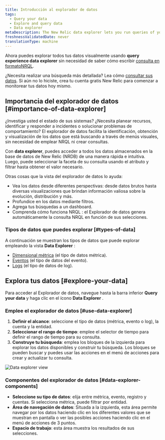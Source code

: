 ```yaml
---
title: Introducción al explorador de datos
tags:
  - Query your data
  - Explore and query data
  - Data explorer
metaDescription: The New Relic data explorer lets you run queries of your data without using NRQL-format queries
freshnessValidatedDate: never
translationType: machine
---
```


Ahora puedes explorar todos tus datos visualmente usando <DNT>**query experience data explorer**</DNT> sin necesidad de saber cómo escribir [consulta en formatoNRQL](/docs/query-your-data/nrql-new-relic-query-language/get-started/introduction-nrql-new-relics-query-language).

¿Necesita realizar una búsqueda más detallada? Lea cómo [consultar sus datos](/docs/query-your-data/explore-query-data/get-started/introduction-querying-new-relic-data/). Si aún no lo hiciste, crea tu cuenta gratis New Relic para comenzar a monitorear tus datos hoy mismo.

## Importancia del explorador de datos [#importance-of-data-explorer]

¿Investiga usted el estado de sus sistemas? ¿Necesita planear recursos, identificar y responder a incidentes o solucionar problemas de comportamiento? El explorador de datos facilita la identificación, obtención y visualización de los datos que está buscando a través de menús visuales, sin necesidad de emplear NRQL ni crear consultas.

Con <DNT>**data explorer**</DNT>, puedes acceder a todos los datos almacenados en la base de datos de New Relic (NRDB) de una manera rápida e intuitiva. Luego, puede seleccionar la faceta de su consulta usando el atributo y filtrar hasta obtener el valor necesario.

Otras cosas que la vista del explorador de datos lo ayuda:

* Vea los datos desde diferentes perspectivas: desde datos brutos hasta diversas visualizaciones que brindan información valiosa sobre la evolución, distribución y más.
* Profundice en los datos mediante filtros.
* Agrega tus búsquedas a un dashboard.
* Comprenda cómo funciona NRQL : el Explorador de datos genera automáticamente la consulta NRQL en función de sus selecciones.

### Tipos de datos que puedes explorar [#types-of-data]

A continuación se muestran los tipos de datos que puede explorar empleando la vista <DNT>**Data Explorer**</DNT> :

* [Dimensional métrica](/docs/data-apis/understand-data/new-relic-data-types/#dimensional-metrics) (el tipo de datos métrica).
* [Eventos](/docs/data-apis/understand-data/new-relic-data-types/#events-new-relic) (el tipo de datos del evento).
* [Logs](/docs/logs/ui-data/use-logs-ui) (el tipo de datos de log).

## Explora tus datos [#explore-your-data]

Para acceder al Explorador de datos, navegue hasta la barra inferior <DNT>**Query your data**</DNT> y haga clic en el ícono <DNT>**Data Explorer**</DNT> .

### Emplee el explorador de datos [#use-data-explorer]

1. **Definir el alcance**: seleccione el tipo de datos (métrica, evento o log), la cuenta y la entidad.
2. **Seleccionar el rango de tiempo**: emplee el selector de tiempo para definir el rango de tiempo para su consulta.
3. **Construye tu búsqueda**: emplea los bloques de la izquierda para explorar los datos disponibles y construir tu búsqueda. Los bloques se pueden buscar y puedes usar las acciones en el menú de acciones para crear y actualizar tu consulta.

<img title="Data explorer view" alt="Data explorer view" src="/images/data-explorer.gif" />

### Componentes del explorador de datos [#data-explorer-components]

* **Seleccione su tipo de datos**: elija entre métrica, evento, registro y cuentas. Si selecciona métrica, puede filtrar por entidad.
* **Área de navegación de datos**: Situada a la izquierda, esta área permite navegar por los datos haciendo clic en los diferentes valores que se muestran en pantalla o ver las posibles acciones haciendo clic en el menú de acciones de 3 puntos.
* **Espacio de trabajo**: esta área muestra los resultados de sus selecciones.